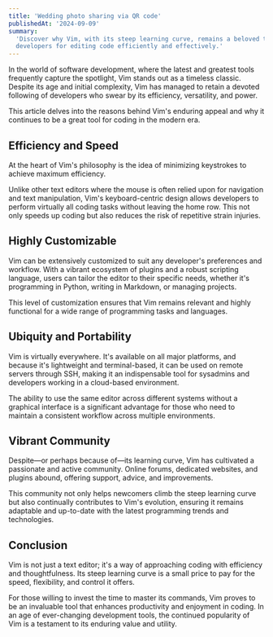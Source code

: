 ```yaml
---
title: 'Wedding photo sharing via QR code'
publishedAt: '2024-09-09'
summary:
  'Discover why Vim, with its steep learning curve, remains a beloved tool among
  developers for editing code efficiently and effectively.'
---
```


In the world of software development, where the latest and greatest tools
frequently capture the spotlight, Vim stands out as a timeless classic. Despite
its age and initial complexity, Vim has managed to retain a devoted following of
developers who swear by its efficiency, versatility, and power.

This article delves into the reasons behind Vim's enduring appeal and why it
continues to be a great tool for coding in the modern era.

## Efficiency and Speed

At the heart of Vim's philosophy is the idea of minimizing keystrokes to achieve
maximum efficiency.

Unlike other text editors where the mouse is often relied upon for navigation
and text manipulation, Vim's keyboard-centric design allows developers to
perform virtually all coding tasks without leaving the home row. This not only
speeds up coding but also reduces the risk of repetitive strain injuries.

## Highly Customizable

Vim can be extensively customized to suit any developer's preferences and
workflow. With a vibrant ecosystem of plugins and a robust scripting language,
users can tailor the editor to their specific needs, whether it's programming in
Python, writing in Markdown, or managing projects.

This level of customization ensures that Vim remains relevant and highly
functional for a wide range of programming tasks and languages.

## Ubiquity and Portability

Vim is virtually everywhere. It's available on all major platforms, and because
it's lightweight and terminal-based, it can be used on remote servers through
SSH, making it an indispensable tool for sysadmins and developers working in a
cloud-based environment.

The ability to use the same editor across different systems without a graphical
interface is a significant advantage for those who need to maintain a consistent
workflow across multiple environments.

## Vibrant Community

Despite—or perhaps because of—its learning curve, Vim has cultivated a
passionate and active community. Online forums, dedicated websites, and plugins
abound, offering support, advice, and improvements.

This community not only helps newcomers climb the steep learning curve but also
continually contributes to Vim's evolution, ensuring it remains adaptable and
up-to-date with the latest programming trends and technologies.

## Conclusion

Vim is not just a text editor; it's a way of approaching coding with efficiency
and thoughtfulness. Its steep learning curve is a small price to pay for the
speed, flexibility, and control it offers.

For those willing to invest the time to master its commands, Vim proves to be an
invaluable tool that enhances productivity and enjoyment in coding. In an age of
ever-changing development tools, the continued popularity of Vim is a testament
to its enduring value and utility.
